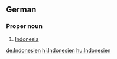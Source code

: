 ==German==
===Proper noun===

# [[Indonesia]]

[[de:Indonesien]]
[[hi:Indonesien]]
[[hu:Indonesien]]